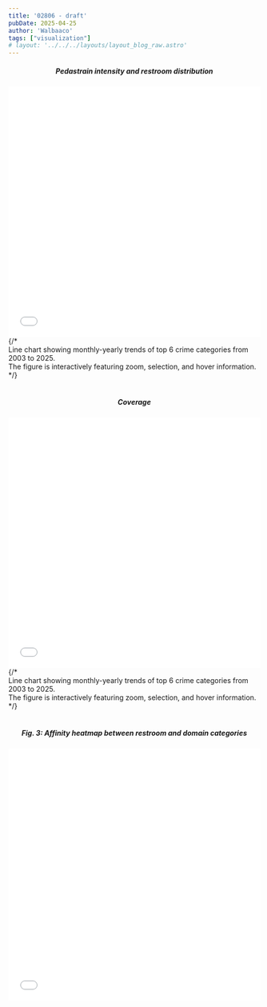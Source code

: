 ```yaml
---
title: '02806 - draft'
pubDate: 2025-04-25
author: 'Walbaaco'
tags: ["visualization"]
# layout: '../../../layouts/layout_blog_raw.astro'
---
```



<h5 align="center">Pedastrain intensity and restroom distribution</h5>
<div class="map-container">
    <iframe src='/visual/map_overlay_advanced.html' width="100%" height="500px" frameborder="0" scrolling="no"></iframe>
    {/* <figcaption>Line chart showing monthly-yearly trends of top 6 crime categories from 2003 to 2025. <br />The figure is interactively featuring zoom, selection, and hover information.</figcaption> */}
</div>
<br />


<h5 align="center">Coverage</h5>
<div class="map-container">
    <iframe src='/visual/nyc_public_restrooms_map_with_coverage_dynamic.html' width="100%" height="500px" frameborder="0" scrolling="no"></iframe>
    {/* <figcaption>Line chart showing monthly-yearly trends of top 6 crime categories from 2003 to 2025. <br />The figure is interactively featuring zoom, selection, and hover information.</figcaption> */}
</div>
<br />


<h5 align="center">Fig. 3: Affinity heatmap between restroom and domain categories</h5>
<div style="max-width: 600px; margin: 0 auto;">
    <div class="a_map-container" style="position: relative; width: 100%; padding-bottom: 100%;">
        <iframe src='/visual/nyc_spatial_similarity_heatmap.html' 
                style="position: absolute; top: 0; left: 0; width: 100%; height: 100%;" 
                frameborder="0" 
                scrolling="no">
        </iframe>
    </div>
</div>
<br />